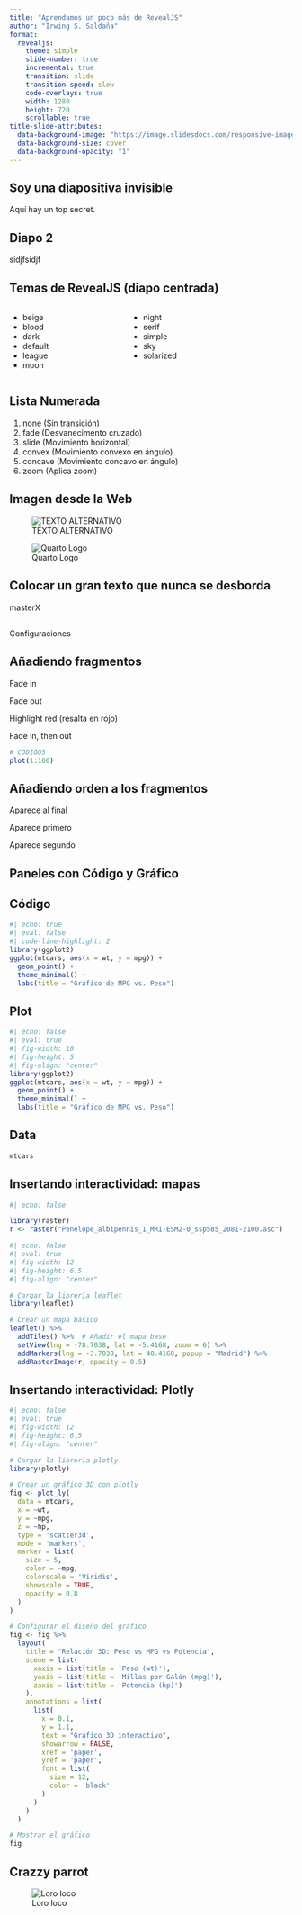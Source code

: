 ```yaml
---
title: "Aprendamos un poco más de RevealJS"
author: "Irwing S. Saldaña"
format: 
  revealjs:
    theme: simple
    slide-number: true
    incremental: true
    transition: slide
    transition-speed: slow
    code-overlays: true
    width: 1280
    height: 720
    scrollable: true
title-slide-attributes:
  data-background-image: "https://image.slidesdocs.com/responsive-images/background/blue-abstract-texture-polygon-technology-nature-powerpoint-background_94e8175035__960_540.jpg"
  data-background-size: cover
  data-background-opacity: "1"   
---
```


## Soy una diapositiva invisible {visibility="hidden"}

Aquí hay un top secret.

## Diapo 2 {visibility="hidden"}

sidjfsidjf


## Temas de RevealJS (diapo centrada) {.center}

:::: {.columns}

::: {.column width="40%"}
- beige
- blood
- dark
- default
- league
- moon
:::

::: {.column width="60%"}
- night
- serif
- simple
- sky
- solarized
:::

::::


## Lista Numerada

1. none (Sin transición)
1. fade (Desvanecimento cruzado)
1. slide (Movimiento horizontal)
1. convex (Movimiento convexo en ángulo)
1. concave (Movimiento concavo en ángulo)
1. zoom	(Aplica zoom) 

## Imagen desde la Web

![TEXTO ALTERNATIVO](exports/figs/peces_figura_2.png)

![Quarto Logo](https://quarto.org/images/demo-jupyter-plain.png)

## Colocar un gran texto que nunca se desborda

::: {.r-fit-text}
masterX
:::

## {.center}

::: {.r-fit-text}
Configuraciones
:::

## Añadiendo fragmentos 

::: {.fragment}
Fade in
:::

::: {.fragment .fade-out}
Fade out
:::

::: {.fragment .highlight-red}
Highlight red (resalta en rojo)
:::

::: {.fragment .fade-in-then-out}
Fade in, then out
:::

::: {.fragment .fade-up}
```r
# CODIGOS
plot(1:100)
```

:::


## Añadiendo orden a los fragmentos

::: {.fragment fragment-index=3}
Aparece al final
:::

::: {.fragment fragment-index=1}
Aparece primero
:::

::: {.fragment fragment-index=2}
Aparece segundo
:::


## Paneles con Código y Gráfico {transition="fade" transition-speed="fast"}

::: {.panel-tabset}

## Código

```r
#| echo: true
#| eval: false
#| code-line-highlight: 2
library(ggplot2)
ggplot(mtcars, aes(x = wt, y = mpg)) +
  geom_point() +
  theme_minimal() +
  labs(title = "Gráfico de MPG vs. Peso")
```

## Plot

```r
#| echo: false
#| eval: true
#| fig-width: 10
#| fig-height: 5
#| fig-align: "center"
library(ggplot2)
ggplot(mtcars, aes(x = wt, y = mpg)) +
  geom_point() +
  theme_minimal() +
  labs(title = "Gráfico de MPG vs. Peso")
```

## Data

```r
mtcars
```

:::

## Insertando interactividad: mapas

```r
#| echo: false

library(raster)
r <- raster("Penelope_albipennis_1_MRI-ESM2-0_ssp585_2081-2100.asc")
```


```r
#| echo: false
#| eval: true
#| fig-width: 12
#| fig-height: 6.5
#| fig-align: "center"

# Cargar la librería leaflet
library(leaflet)

# Crear un mapa básico
leaflet() %>%
  addTiles() %>%  # Añadir el mapa base
  setView(lng = -78.7038, lat = -5.4168, zoom = 6) %>% 
  addMarkers(lng = -3.7038, lat = 40.4168, popup = "Madrid") %>% 
  addRasterImage(r, opacity = 0.5) 
```

## Insertando interactividad: Plotly

```r
#| echo: false
#| eval: true
#| fig-width: 12
#| fig-height: 6.5
#| fig-align: "center"

# Cargar la librería plotly
library(plotly)

# Crear un gráfico 3D con plotly
fig <- plot_ly(
  data = mtcars,
  x = ~wt,
  y = ~mpg,
  z = ~hp,
  type = 'scatter3d',
  mode = 'markers',
  marker = list(
    size = 5,
    color = ~mpg,
    colorscale = 'Viridis',
    showscale = TRUE,
    opacity = 0.8
  )
)

# Configurar el diseño del gráfico
fig <- fig %>%
  layout(
    title = "Relación 3D: Peso vs MPG vs Potencia",
    scene = list(
      xaxis = list(title = 'Peso (wt)'),
      yaxis = list(title = 'Millas por Galón (mpg)'),
      zaxis = list(title = 'Potencia (hp)')
    ),
    annotations = list(
      list(
        x = 0.1,
        y = 1.1,
        text = "Gráfico 3D interactivo",
        showarrow = FALSE,
        xref = 'paper',
        yref = 'paper',
        font = list(
          size = 12,
          color = 'black'
        )
      )
    )
  )

# Mostrar el gráfico
fig

```

## Crazzy parrot

![Loro loco](https://media.tenor.com/x-kqDAmw2NQAAAAM/parrot-party.gif)





